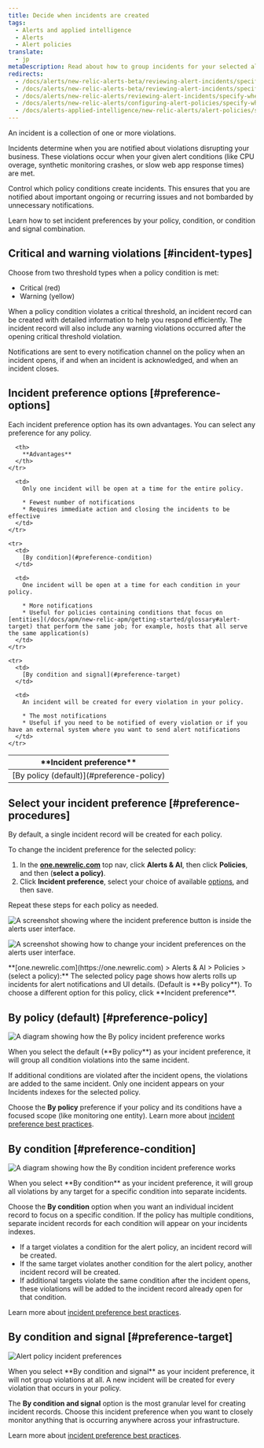```yaml
---
title: Decide when incidents are created
tags:
  - Alerts and applied intelligence
  - Alerts
  - Alert policies
translate:
  - jp
metaDescription: Read about how to group incidents for your selected alert policy and select your incident preference. The default is "by policy."
redirects:
  - /docs/alerts/new-relic-alerts-beta/reviewing-alert-incidents/specifying-when-new-relic-creates-incidents
  - /docs/alerts/new-relic-alerts-beta/reviewing-alert-incidents/specify-when-new-relic-creates-incidents
  - /docs/alerts/new-relic-alerts/reviewing-alert-incidents/specify-when-new-relic-creates-incidents
  - /docs/alerts/new-relic-alerts/configuring-alert-policies/specify-when-new-relic-creates-incidents
  - /docs/alerts-applied-intelligence/new-relic-alerts/alert-policies/specify-when-alerts-creates-incidents
---
```


An incident is a collection of one or more violations.
 
Incidents determine when you are notified about violations disrupting your business. These violations occur when your given alert conditions (like CPU overage, synthetic monitoring crashes, or slow web app response times) are met.
 
Control which policy conditions create incidents. This ensures that you are notified about important ongoing or recurring issues and not bombarded by unnecessary notifications.
 
Learn how to set incident preferences by your policy, condition, or condition and signal combination. 

## Critical and warning violations [#incident-types]
Choose from two threshold types when a policy condition is met:
- Critical (red)
- Warning (yellow)
 
When a policy condition violates a critical threshold, an incident record can be created with detailed information to help you respond efficiently. The incident record will also include any warning violations occurred after the opening critical threshold violation.
 
Notifications are sent to every notification channel on the policy when an incident opens, if and when an incident is acknowledged, and when an incident closes.


## Incident preference options [#preference-options]

Each incident preference option has its own advantages. You can select any preference for any policy.

<table>
  <thead>
    <tr>
      <th width={200}>
        **Incident preference**
      </th>

      <th>
        **Advantages**
      </th>
    </tr>
  </thead>

  <tbody>
    <tr>
      <td>
        [By policy (default)](#preference-policy)
      </td>

      <td>
        Only one incident will be open at a time for the entire policy.

        * Fewest number of notifications
        * Requires immediate action and closing the incidents to be effective
      </td>
    </tr>

    <tr>
      <td>
        [By condition](#preference-condition)
      </td>

      <td>
        One incident will be open at a time for each condition in your policy.

        * More notifications
        * Useful for policies containing conditions that focus on [entities](/docs/apm/new-relic-apm/getting-started/glossary#alert-target) that perform the same job; for example, hosts that all serve the same application(s)
      </td>
    </tr>

    <tr>
      <td>
        [By condition and signal](#preference-target)
      </td>

      <td>
        An incident will be created for every violation in your policy.

        * The most notifications
        * Useful if you need to be notified of every violation or if you have an external system where you want to send alert notifications
      </td>
    </tr>
  </tbody>
</table>

## Select your incident preference [#preference-procedures]

By default, a single incident record will be created for each policy.

To change the incident preference for the selected policy:

1. In the **[one.newrelic.com](https://one.newrelic.com/ "Link opens in a new window.")** top nav, click **Alerts & AI**, then click **Policies**, and then (**select a policy)**.
2. Click **Incident preference**, select your choice of available [options](#preference-options), and then save.

Repeat these steps for each policy as needed.

![A screenshot showing where the incident preference button is inside the alerts user interface.](./images/incident-preference-UI.png "A screenshot showing where the incident preference button is inside the alerts user interface.")

![A screenshot showing how to change your incident preferences on the alerts user interface.](./images/incident-preference-options.png "A screenshot showing how to change your incident preferences on the alerts user interface.")

<figcaption>
  **[one.newrelic.com](https://one.newrelic.com) > Alerts & AI > Policies > (select a policy):** The selected policy page shows how alerts rolls up incidents for alert notifications and UI details. (Default is **By policy**). To choose a different option for this policy, click **Incident preference**.
</figcaption>



## By policy (default) [#preference-policy]

![A diagram showing how the By policy incident preference works](./images/by-policy.svg "A diagram showing how the By policy incident preference works")

<figcaption>
  When you select the default (**By policy**) as your incident preference, it will group all condition violations into the same incident.
</figcaption>

If additional conditions are violated after the incident opens, the violations are added to the same incident. Only one incident appears on your Incidents indexes for the selected policy.
 
Choose the **By policy** preference if your policy and its conditions have a focused scope (like monitoring one entity). Learn more about [incident preference best practices](/docs/new-relic-solutions/best-practices-guides/alerts-applied-intelligence/alerts-best-practices/#incident-practices).

## By condition [#preference-condition]

![A diagram showing how the By condition incident preference works](./images/by-condition.svg "A diagram showing how the By condition incident preference works")

<figcaption>
  When you select **By condition** as your incident preference, it will group all violations by any target for a specific condition into separate incidents.
</figcaption>

Choose the **By condition** option when you want an individual incident record to focus on a specific condition. If the policy has multiple conditions, separate incident records for each condition will appear on your incidents indexes.

* If a target violates a condition for the alert policy, an incident record will be created.
* If the same target violates another condition for the alert policy, another incident record will be created.
* If additional targets violate the same condition after the incident opens, these violations will be added to the incident record already open for that condition.

Learn more about [incident preference best practices](/docs/new-relic-solutions/best-practices-guides/alerts-applied-intelligence/alerts-best-practices/#incident-practices).

## By condition and signal [#preference-target]

![Alert policy incident preferences](./images/by-signal.svg "Alert policy incident preferences")

<figcaption>
  When you select **By condition and signal** as your incident preference, it will not group violations at all. A new incident will be created for every violation that occurs in your policy.
</figcaption>

The **By condition and signal** option is the most granular level for creating incident records. Choose this incident preference when you want to closely monitor anything that is occurring anywhere across your infrastructure.
 
Learn more about [incident preference best practices](/docs/new-relic-solutions/best-practices-guides/alerts-applied-intelligence/alerts-best-practices/#incident-practices).